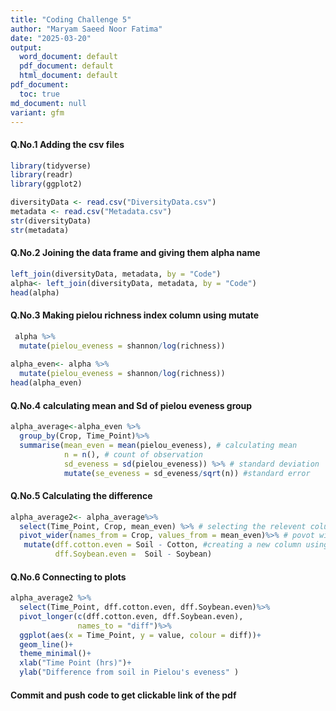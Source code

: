 ```yaml
---
title: "Coding Challenge 5"
author: "Maryam Saeed Noor Fatima"
date: "2025-03-20"
output:
  word_document: default
  pdf_document: default
  html_document: default
pdf_document:
  toc: true
md_document: null
variant: gfm
---
```


#### Q.No.1 Adding the csv files

```r
library(tidyverse)
library(readr)
library(ggplot2)

diversityData <- read.csv("DiversityData.csv")
metadata <- read.csv("Metadata.csv")
str(diversityData)
str(metadata)
```

#### Q.No.2 Joining the data frame and giving them alpha name

```r
left_join(diversityData, metadata, by = "Code")
alpha<- left_join(diversityData, metadata, by = "Code")
head(alpha)
```

#### Q.No.3 Making pielou richness index column using mutate

```r
 alpha %>%
  mutate(pielou_eveness = shannon/log(richness))
 
alpha_even<- alpha %>%
  mutate(pielou_eveness = shannon/log(richness))
head(alpha_even)
```

#### Q.No.4 calculating mean and Sd of pielou eveness group

```r
alpha_average<-alpha_even %>%
  group_by(Crop, Time_Point)%>%
  summarise(mean_even = mean(pielou_eveness), # calculating mean
            n = n(), # count of observation
            sd_eveness = sd(pielou_eveness)) %>% # standard deviation
            mutate(se_eveness = sd_eveness/sqrt(n)) #standard error
```

#### Q.No.5 Calculating the difference

```r


alpha_average2<- alpha_average%>%
  select(Time_Point, Crop, mean_even) %>% # selecting the relevent columns
  pivot_wider(names_from = Crop, values_from = mean_even)%>% # povot wider function 
   mutate(dff.cotton.even = Soil - Cotton, #creating a new column using mutate for calculating difference
          dff.Soybean.even =  Soil - Soybean)
```

#### Q.No.6 Connecting to plots

```r
alpha_average2 %>%
  select(Time_Point, dff.cotton.even, dff.Soybean.even)%>%
  pivot_longer(c(dff.cotton.even, dff.Soybean.even),
               names_to = "diff")%>%
  ggplot(aes(x = Time_Point, y = value, colour = diff))+
  geom_line()+
  theme_minimal()+
  xlab("Time Point (hrs)")+
  ylab("Difference from soil in Pielou's eveness" )

```
#### Commit and push code to get clickable link of the pdf


